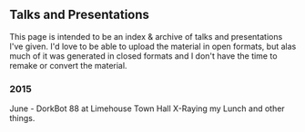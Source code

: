 == Talks and Presentations ==

This page is intended to be an index & archive of talks and presentations I've given.
I'd love to be able to upload the material in open formats, but alas much of it was generated in closed formats and I don't have the time to remake or convert the material.

=== 2015 ===
June - DorkBot 88 at Limehouse Town Hall
X-Raying my Lunch and other things.